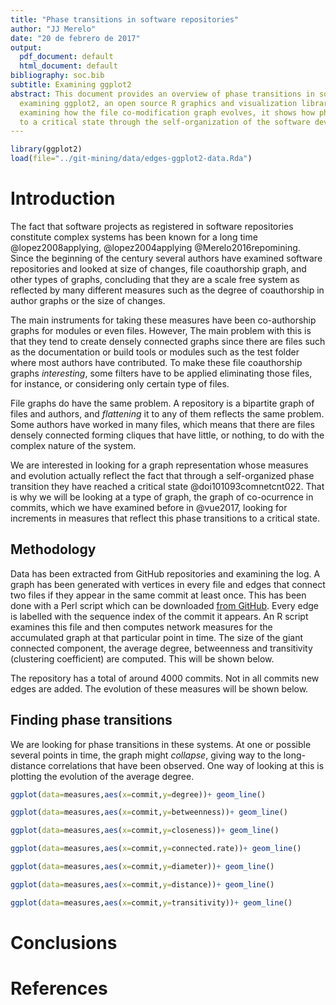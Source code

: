 ```yaml
---
title: "Phase transitions in software repositories"
author: "JJ Merelo"
date: "20 de febrero de 2017"
output:
  pdf_document: default
  html_document: default
bibliography: soc.bib
subtitle: Examining ggplot2
abstract: This document provides an overview of phase transitions in sofware repositories
  examining ggplot2, an open source R graphics and visualization library in active development. By
  examining how the file co-modification graph evolves, it shows how phase transitions take the repository
  to a critical state through the self-organization of the software developers, since there is no central authority that organizes it. 
---
```


```r
library(ggplot2)
load(file="../git-mining/data/edges-ggplot2-data.Rda")
```

# Introduction

The fact that software projects as registered in software repositories constitute complex systems has been known for a long time @lopez2008applying, @lopez2004applying  @Merelo2016repomining. Since the beginning of the century several authors have examined software repositories and looked at size of changes, file coauthorship graph, and other types of graphs, concluding that they are a scale free system as reflected by many different measures such as the degree of coauthorship in author graphs or the size of changes.

The main instruments for taking these measures have been co-authorship graphs for modules or even files. However, The main problem with this is that they tend to create densely connected graphs since there are files such as the documentation or build tools or modules such as the test folder where most authors have contributed. To make these file coauthorship graphs *interesting*, some filters have to be applied eliminating those files, for instance, or considering only certain type of files. 

File graphs do have the same problem. A repository is a bipartite graph of files and authors, and *flattening* it to any of them reflects the same problem. Some authors have worked in many files, which means that there are files densely connected forming cliques that have little, or nothing, to do with the complex nature of the system.

We are interested in looking for a graph representation whose measures and evolution actually reflect the fact that through a self-organized phase transition they have reached a critical state @doi101093comnetcnt022. That is why we will be looking at a type of graph, the graph of co-ocurrence in commits, which we have examined before in @vue2017, looking for increments in measures that reflect this phase transitions to a critical state. 

## Methodology

Data has been extracted from GitHub repositories and examining the log. A graph has been generated with vertices in every file and edges that connect two files if they appear in the same commit at least once. This has been done with a Perl script which can be downloaded [from GitHub](http://github.com/JJ/git-mining). Every edge is labelled with the sequence index of the commit it appears. An R script examines this file and then computes network measures for the accumulated graph at that particular point in time. The size of the giant connected component, the average degree, betweenness and transitivity (clustering coefficient) are computed. This will be shown below. 

The repository has a total of around 4000 commits. Not in all commits new edges are added. The evolution of these measures will be shown below.

## Finding phase transitions 

We are looking for phase transitions in these systems. At one or possible several points in time, the graph might *collapse*, giving way to the long-distance correlations that have been observed. One way of looking at this is plotting the evolution of the average degree.

```r
ggplot(data=measures,aes(x=commit,y=degree))+ geom_line()
```

```r
ggplot(data=measures,aes(x=commit,y=betweenness))+ geom_line()
```

```r
ggplot(data=measures,aes(x=commit,y=closeness))+ geom_line()
```

```r
ggplot(data=measures,aes(x=commit,y=connected.rate))+ geom_line()
```

```r
ggplot(data=measures,aes(x=commit,y=diameter))+ geom_line()
```

```r
ggplot(data=measures,aes(x=commit,y=distance))+ geom_line()
```

```r
ggplot(data=measures,aes(x=commit,y=transitivity))+ geom_line()
```


# Conclusions



# References

